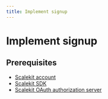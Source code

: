```yaml
---
title: Implement signup
---
```


# Implement signup

## Prerequisites

- [Scalekit account](https://app.scalekit.com/ws/signup)
- [Scalekit SDK](https://docs.scalekit.com/sdk/node)
- [Scalekit OAuth authorization server](https://docs.scalekit.com/guides/mcp/oauth)